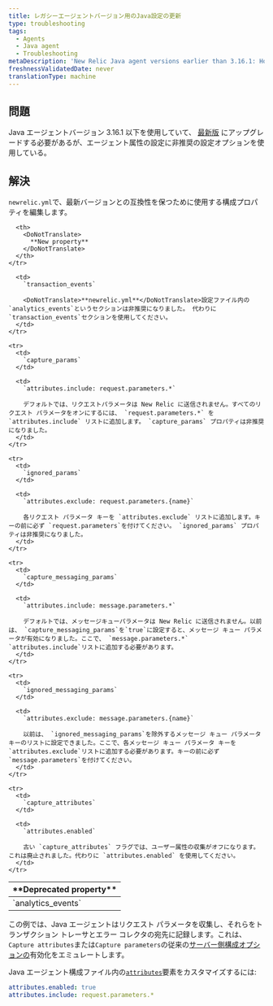 ```yaml
---
title: レガシーエージェントバージョン用のJava設定の更新
type: troubleshooting
tags:
  - Agents
  - Java agent
  - Troubleshooting
metaDescription: 'New Relic Java agent versions earlier than 3.16.1: How to update your newrelic.yml file to the latest version of agent attribute configuration.'
freshnessValidatedDate: never
translationType: machine
---
```


## 問題

Java エージェントバージョン 3.16.1 以下を使用していて、 [最新版](/docs/release-notes/agent-release-notes/java-release-notes) にアップグレードする必要があるが、エージェント属性の設定に非推奨の設定オプションを使用している。

## 解決

`newrelic.yml`で、最新バージョンとの互換性を保つために使用する構成プロパティを編集します。

<table>
  <thead>
    <tr>
      <th width={200}>
        <DoNotTranslate>
          **Deprecated property**
        </DoNotTranslate>
      </th>

      <th>
        <DoNotTranslate>
          **New property**
        </DoNotTranslate>
      </th>
    </tr>
  </thead>

  <tbody>
    <tr>
      <td>
        `analytics_events`
      </td>

      <td>
        `transaction_events`

        <DoNotTranslate>**newrelic.yml**</DoNotTranslate>設定ファイル内の`analytics_events`というセクションは非推奨になりました。 代わりに`transaction_events`セクションを使用してください。
      </td>
    </tr>

    <tr>
      <td>
        `capture_params`
      </td>

      <td>
        `attributes.include: request.parameters.*`

        デフォルトでは、リクエストパラメータは New Relic に送信されません。すべてのリクエスト パラメータをオンにするには、 `request.parameters.*` を `attributes.include` リストに追加します。 `capture_params` プロパティは非推奨になりました。
      </td>
    </tr>

    <tr>
      <td>
        `ignored_params`
      </td>

      <td>
        `attributes.exclude: request.parameters.{name}`

        各リクエスト パラメータ キーを `attributes.exclude` リストに追加します。キーの前に必ず `request.parameters`を付けてください。 `ignored_params` プロパティは非推奨になりました。
      </td>
    </tr>

    <tr>
      <td>
        `capture_messaging_params`
      </td>

      <td>
        `attributes.include: message.parameters.*`

        デフォルトでは、メッセージキューパラメータは New Relic に送信されません。以前は、 `capture_messaging_params`を`true`に設定すると、メッセージ キュー パラメータが有効になりました。ここで、 `message.parameters.*` `attributes.include`リストに追加する必要があります。
      </td>
    </tr>

    <tr>
      <td>
        `ignored_messaging_params`
      </td>

      <td>
        `attributes.exclude: message.parameters.{name}`

        以前は、 `ignored_messaging_params`を除外するメッセージ キュー パラメータ キーのリストに設定できました。ここで、各メッセージ キュー パラメータ キーを`attributes.exclude`リストに追加する必要があります。キーの前に必ず`message.parameters`を付けてください。
      </td>
    </tr>

    <tr>
      <td>
        `capture_attributes`
      </td>

      <td>
        `attributes.enabled`

        古い `capture_attributes` フラグでは、ユーザー属性の収集がオフになります。これは廃止されました。代わりに `attributes.enabled` を使用してください。
      </td>
    </tr>
  </tbody>
</table>

この例では、Java エージェントはリクエスト パラメータを収集し、それらをトランザクション トレーサとエラー コレクタの宛先に記録します。これは、 `Capture attributes`または`Capture parameters`の従来の[サーバー側構成オプションの](/docs/agents/manage-apm-agents/configuration/server-side-agent-configuration)有効化をエミュレートします。

Java エージェント構成ファイル内の[`attributes`](/docs/agents/java-agent/configuration/java-agent-configuration-config-file#attributes)要素をカスタマイズするには:

```yml
attributes.enabled: true
attributes.include: request.parameters.*
```